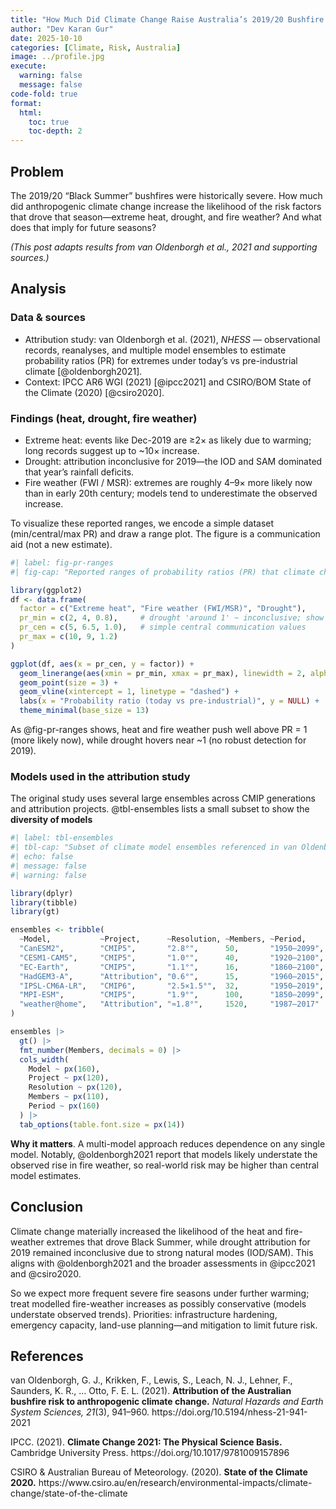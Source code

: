 ```yaml
---
title: "How Much Did Climate Change Raise Australia’s 2019/20 Bushfire Risk?"
author: "Dev Karan Gur"
date: 2025-10-10
categories: [Climate, Risk, Australia]
image: ../profile.jpg
execute:
  warning: false
  message: false
code-fold: true
format:
  html:
    toc: true
    toc-depth: 2
---
```


## Problem

The 2019/20 “Black Summer” bushfires were historically severe. How much did anthropogenic climate change increase the likelihood of the risk factors that drove that season—extreme heat, drought, and fire weather? And what does that imply for future seasons?

*(This post adapts results from van Oldenborgh et al., 2021 and supporting sources.)*

## Analysis

### Data & sources

- Attribution study: van Oldenborgh et al. (2021), *NHESS* — observational records, reanalyses, and multiple model ensembles to estimate probability ratios (PR) for extremes under today’s vs pre-industrial climate [@oldenborgh2021].  
- Context: IPCC AR6 WGI (2021) [@ipcc2021] and CSIRO/BOM State of the Climate (2020) [@csiro2020].

### Findings (heat, drought, fire weather)

- Extreme heat: events like Dec-2019 are ≥2× as likely due to warming; long records suggest up to ~10× increase.  
- Drought: attribution inconclusive for 2019—the IOD and SAM dominated that year’s rainfall deficits.  
- Fire weather (FWI / MSR): extremes are roughly 4–9× more likely now than in early 20th century; models tend to underestimate the observed increase.

To visualize these reported ranges, we encode a simple dataset (min/central/max PR) and draw a range plot. The figure is a communication aid (not a new estimate).



```r
#| label: fig-pr-ranges
#| fig-cap: "Reported ranges of probability ratios (PR) that climate change increased the likelihood of risk factors during the Black Summer. Bars show min–max; point marks a central communication value. Adapted from @oldenborgh2021, with context from @ipcc2021 and @csiro2020."

library(ggplot2)
df <- data.frame(
  factor = c("Extreme heat", "Fire weather (FWI/MSR)", "Drought"),
  pr_min = c(2, 4, 0.8),     # drought 'around 1' ~ inconclusive; show ~0.8–1.2 band
  pr_cen = c(5, 6.5, 1.0),   # simple central communication values
  pr_max = c(10, 9, 1.2)
)

ggplot(df, aes(x = pr_cen, y = factor)) +
  geom_linerange(aes(xmin = pr_min, xmax = pr_max), linewidth = 2, alpha = 0.6) +
  geom_point(size = 3) +
  geom_vline(xintercept = 1, linetype = "dashed") +
  labs(x = "Probability ratio (today vs pre-industrial)", y = NULL) +
  theme_minimal(base_size = 13)
```
As @fig-pr-ranges shows, heat and fire weather push well above PR = 1 (more likely now), while drought hovers near ~1 (no robust detection for 2019).

### Models used in the attribution study
The original study uses several large ensembles across CMIP generations and attribution projects. @tbl-ensembles lists a small subset to show the **diversity of models**

```r
#| label: tbl-ensembles
#| tbl-cap: "Subset of climate model ensembles referenced in van Oldenborgh et al. (2021), illustrating diversity across projects and ensemble sizes."
#| echo: false
#| message: false
#| warning: false

library(dplyr)
library(tibble)
library(gt)

ensembles <- tribble(
  ~Model,           ~Project,      ~Resolution, ~Members, ~Period,
  "CanESM2",        "CMIP5",       "2.8°",      50,       "1950–2099",
  "CESM1-CAM5",     "CMIP5",       "1.0°",      40,       "1920–2100",
  "EC-Earth",       "CMIP5",       "1.1°",      16,       "1860–2100",
  "HadGEM3-A",      "Attribution", "0.6°",      15,       "1960–2015",
  "IPSL-CM6A-LR",   "CMIP6",       "2.5×1.5°",  32,       "1950–2019",
  "MPI-ESM",        "CMIP5",       "1.9°",      100,      "1850–2099",
  "weather@home",   "Attribution", "≈1.8°",     1520,     "1987–2017"
)

ensembles |>
  gt() |>
  fmt_number(Members, decimals = 0) |>
  cols_width(
    Model ~ px(160),
    Project ~ px(120),
    Resolution ~ px(120),
    Members ~ px(110),
    Period ~ px(160)
  ) |>
  tab_options(table.font.size = px(14))
```
**Why it matters**. A multi-model approach reduces dependence on any single model. Notably, @oldenborgh2021 report that models likely understate the observed rise in fire weather, so real-world risk may be higher than central model estimates.

## Conclusion

Climate change materially increased the likelihood of the heat and fire-weather extremes that drove Black Summer, while drought attribution for 2019 remained inconclusive due to strong natural modes (IOD/SAM). This aligns with @oldenborgh2021 and the broader assessments in @ipcc2021 and @csiro2020.

So we expect more frequent severe fire seasons under further warming; treat modelled fire-weather increases as possibly conservative (models understate observed trends). Priorities: infrastructure hardening, emergency capacity, land-use planning—and mitigation to limit future risk.

## References

van Oldenborgh, G. J., Krikken, F., Lewis, S., Leach, N. J., Lehner, F., Saunders, K. R., … Otto, F. E. L. (2021).
**Attribution of the Australian bushfire risk to anthropogenic climate change.**
*Natural Hazards and Earth System Sciences, 21*(3), 941–960. https://doi.org/10.5194/nhess-21-941-2021

IPCC. (2021).
**Climate Change 2021: The Physical Science Basis.**
Cambridge University Press. https://doi.org/10.1017/9781009157896

CSIRO & Australian Bureau of Meteorology. (2020).
**State of the Climate 2020.**
https://www.csiro.au/en/research/environmental-impacts/climate-change/state-of-the-climate

